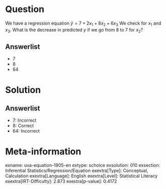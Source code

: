 Question
========

We have a regression equation $\hat{y} = 7 + 2x_{1} +
8x_{2} + 6x_{3}$ We check for *x*~1~ and *x*~3~. What is the decrease in predicted *y* if we go from 8 to 7 for *x*~2~?

Answerlist
----------

* 7
* 8
* 64

Solution
========

Answerlist
----------

* 7: Incorrect
* 8: Correct
* 64: Incorrect

Meta-information
================
exname: uva-equation-1905-en
extype: schoice
exsolution: 010
exsection: Inferential Statistics/Regression/Equation
exextra[Type]: Conceptual, Calculation
exextra[Language]: English
exextra[Level]: Statistical Literacy
exextra[IRT-Difficulty]: 2.873
exextra[p-value]: 0.4172
